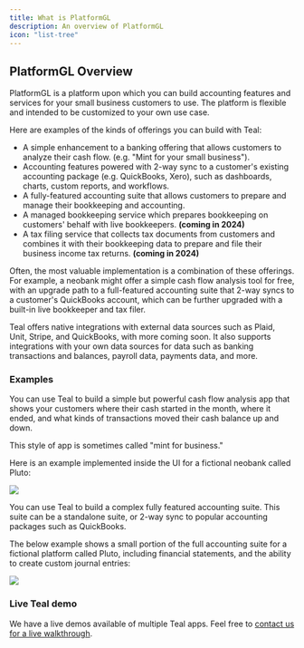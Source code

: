 ```yaml
---
title: What is PlatformGL
description: An overview of PlatformGL
icon: "list-tree"
---
```


## PlatformGL Overview

PlatformGL is a platform upon which you can build accounting features and services for your small business customers to use. The platform is flexible 
and intended to be customized to your own use case.

Here are examples of the kinds of offerings you can build with Teal:

- A simple enhancement to a banking offering that allows customers to analyze their cash flow. (e.g. "Mint for your small business").
- Accounting features powered with 2-way sync to a customer's existing accounting package (e.g. QuickBooks, Xero), such as 
dashboards, charts, custom reports, and workflows.
- A fully-featured accounting suite that allows customers to prepare and manage their bookkeeping and accounting.
- A managed bookkeeping service which prepares bookkeeping on customers' behalf with live bookkeepers. **(coming in 2024)**
- A tax filing service that collects tax documents from customers and combines it with their bookkeeping data to 
prepare and file their business income tax returns. **(coming in 2024)**

Often, the most valuable implementation is a combination of these offerings. For example, a neobank might offer a simple cash flow 
analysis tool for free, with an upgrade path to a full-featured accounting suite that 2-way syncs to a customer's QuickBooks account, 
which can be further upgraded with a built-in live bookkeeper and tax filer.

Teal offers native integrations with external data sources such as Plaid, Unit, Stripe, and QuickBooks, with more coming soon. 
It also supports integrations with your own data sources for data such as banking transactions and balances, payroll data, payments data, and more.

### Examples

<AccordionGroup>
  <Accordion title="Cash flow analysis app">

You can use Teal to build a simple but powerful cash flow analysis app that shows your customers where their cash started in the 
month, where it ended, and what kinds of transactions moved their cash balance up and down.

This style of app is sometimes called "mint for business."

Here is an example implemented inside the UI for a fictional neobank called Pluto:

<Frame>
  <img src="/images/pluto-t1.png" />
</Frame>

  </Accordion>

<Accordion title="Full accounting suite">

You can use Teal to build a complex fully featured accounting suite. This suite can be a standalone suite, or 2-way sync to popular accounting 
packages such as QuickBooks.

The below example shows a small portion of the full accounting suite for a fictional platform called Pluto, including financial statements, 
and the ability to create custom journal entries:

<Frame>
  <img src="/images/pluto-t2.png" />
</Frame>

</Accordion>
</AccordionGroup>

### Live Teal demo

We have a live demos available of multiple Teal apps. Feel free to [contact us for a live walkthrough](https://teal.dev/contact).

